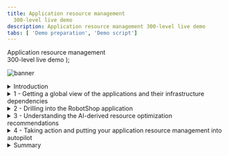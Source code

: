 ```yaml
---
title: Application resource management
  300-level live demo
description: Application resource management 300-level live demo
tabs: [ 'Demo preparation', 'Demo script']
---
```


  <span>
    Application resource management<br/> 300-level live demo
  </span> );

![banner](./images/ARM-GitHub-script-banner-12-15-21.jpg)

<span id="top"></span>

<details>
<summary>Introduction</summary>
<br/>

In this growing digital economy, the application is the business. Application performance, therefore, is one of highest CIO priorities.

<br/>

Home Robots Inc is a fully digital company selling innovative "household chores" robots globally via its RobotShop online marketplace. Clients browse and purchase through RobotShop's microservices-based cloud native app. Spot promotions and other marketing events, however, generate unpredictable load patterns. The result? Poor application performance and bad customer experiences. Without full stack visibility, IT Ops teams tend to either over or under provision resources based on best-guesses - which is highly inefficient, very costly and risky.

<br/>

In this demo, I'll show you how IBM Turbonomic, a solution based on Application Resource Management, helps RobotShop's SREs and IT Ops teams proactively assure application performance and operational efficiency across their mission critical deployments. We will:

<br/>
• See how Turbonomic stitches together a full-stack view from business applications to their supporting infrastructure <br/>
• Examine the resource optimization recommendations generated by AI-based platform analytics <br/>
• Demonstrate how to automate execution of platform-derived 'Actions' <br/>

<br/>

Let's get started!

<br/>

**Note**: This demo will be focus on application resource management in private clouds. A different demo will illustrate application resource management as it pertains to public clouds. 

<br/>

**[Go to top](#top)**

</details>

<details>

<summary>1 - Getting a global view of the applications and their infrastructure dependencies</summary>

<br/>

| **1.1** | **Ingesting data from observability platforms and other sources** |
| :--- | :--- |
| **Narration** | Turbonomic requires configuration and operational performance data to make resource optimization recommendations. The more data the better.<br/><br/>RobotShop is being observed by Instana. Turbonomic ingests data from Instana and builds a common data model to 'stitch' together a graphical view of the application-to-resource dependencies. This is called the 'Supply Chain'. |
| **Action** &nbsp; 1.1.1 | Click **Settings** (1) and select **Target Configurations** (2). Select **Instana** (3). <br/> <br/> <img src="https://raw.githubusercontent.com/ibm-garage-tsa/platinum-demos/master/src/pages/300-watson-aiops-application-resource-management/images/target-configurations.jpg" width="500" /> |

| **1.2** | **Examine the global supply chain** |
| :--- | :--- |
| **Narration** | The global supply chain models the dynamic relationships from the managed application, across the dependent infrastructure layers. |
| **Action** &nbsp; 1.2.1 | Log in to the Turbonomic instance and click the home **On** button. <br/><br/><img src="https://raw.githubusercontent.com/ibm-garage-tsa/platinum-demos/master/src/pages/300-watson-aiops-application-resource-management/images/global-supply-chain-6.jpg" width="800" /> |
| **Action** &nbsp; 1.2.2 | Hover over the **Business Application** entity (1), which shows the **business applications** that Turbonomic is aware of. The color of each circle reflects the current health of the entities: red represents performance recommendations, yellow represents efficiency recommendations, and green is healthy. |
| **Action** &nbsp; 1.2.3 | Hover over the **Business Transaction** entity (2), which shows logical business functions that an end-user would execute (such as a purchase or add-to-cart). Business applications are composed of these business transactions. |
| **Action** &nbsp; 1.2.4 | Hover over the **Service** entity (3). A service is basically a REST endpoint, and transactions use the services. |
| **Action** &nbsp; 1.2.5 | Hover over the **Application Component** entity (4). Services are hosted and executed in an Application component, like a JVM.
| **Action** &nbsp; 1.2.6 | Hover over the **Container** (5). Application components run on a container platform like Kubernetes. |
| **Action** &nbsp; 1.2.7 | Hover over the **Virtual Machine** entity (6). Application platforms are hosted in virtualized environments like vSphere. |

| **1.3** | **Explore the Top Business Applications** |
| :--- | :--- |
| **Narration** | Turbonomic displays the applications in order of risk. |
| **Action** &nbsp; 1.3.1 | Click the **Business Applications** entity. <br/><br/> <img src="https://raw.githubusercontent.com/ibm-garage-tsa/platinum-demos/master/src/pages/300-watson-aiops-application-resource-management/images/RobotShop-SLO-Violation-5.jpg" width="800" /> |
| **Narration** | We see that RobotShop currently has SLO violations - response time is up and service levels are below expectations.<br/><br/>The Application Resource Health bar indicates that there are some critical performance issues as well as some areas to improve efficiency.<br/><br/>The Actions button will enable you to take the recommended actions directly from Turbonomic.

<br/>

**[Go to top](#top)**

</details>

<details>

<summary>2 - Drilling into the RobotShop application</summary>

<br/>

| **2.1** | **Examine RobotShop resource dependencies** |
| :--- | :--- |
| **Narration** | Now that we have a broad understanding of the global view, let's examine the health of RobotShop. This is called 'scoping'. |
| **Action** &nbsp; 2.1.1 | Click the **RobotShop** link to scope to RobotShop.<br/><br/> <img src="https://raw.githubusercontent.com/ibm-garage-tsa/platinum-demos/master/src/pages/300-watson-aiops-application-resource-management/images/2021-12-16_23-44-25.png" width="800" /> |
| **Action** &nbsp; 2.1.2 | Notice that we are scoped to RobotShop, with data coming from Instana. <br/><br/> <img src="https://raw.githubusercontent.com/ibm-garage-tsa/platinum-demos/master/src/pages/300-watson-aiops-application-resource-management/images/RobotShop-Supply-Chain.jpg" width="800" /> |
| **Narration** | The supply chain is scoped to RobotShop, and the charts provide a quick view of RobotShop's overall operating health.<br/><br/>Since RobotShop is a Kubernetes-based cloud native application, all the entities in the supply chain are specific to a container infrastructure. |
| **Action** &nbsp; 2.1.3 | On the **Pending Actions** chart, click **Show All**.<br/> <br/> <img src="https://raw.githubusercontent.com/ibm-garage-tsa/platinum-demos/master/src/pages/300-watson-aiops-application-resource-management/images/pending-actions-show-all-6.png" width="800" /> |
| **Narration** | The Turbonomic engine performs an ongoing holistic analysis of the environment, generating actions that you can take to resolve and avoid emerging problems. <br/><br/>Here we can see container resize actions, categorized as performance and efficiency actions. These are displayed for you to either investigate further or execute directly.<br/><br/>Container resize up actions are typically performance-centric actions that are driven to resolve an underlying resource congestion issue. Container resize down actions are typically efficiency-centric actions that are pointing to a resource optimization opportunity, likely a consequence of resource over-provisioning. |
| **Action** &nbsp; 2.1.4 | On the **Action Center** panel, select **Workload Controller** and click **Details**. <br/> <br/> <img src="https://raw.githubusercontent.com/ibm-garage-tsa/platinum-demos/master/src/pages/300-watson-aiops-application-resource-management/images/RobotShop-Performance-Action-click-DETAILS.jpg" width="800" /> |

<br/>

**[Go to top](#top)**

</details>

<details>

<summary>3 - Understanding the AI-derived resource optimization recommendations </summary>

<br/>

| **3.1** | **Analyze a RobotShop performance recommendation** |
| :--- | :--- |
| **Narration** | Let's explore one of the performance recommendations in more detail. |
| **Action** &nbsp; 3.1.1 | On the **Action Details** page, click **Expand Details** to inspect the rationale behind the recommendations.<br/> <br/> <img src="https://raw.githubusercontent.com/ibm-garage-tsa/platinum-demos/master/src/pages/300-watson-aiops-application-resource-management/images/Expand-Performance-Action-Details.png" width="800" /> |
| **Narration** | The graphs show an imminent congestion for the RobotShop card pod, based on the a percentile analysis from the last 30 days observation period. A recommendation to upsize the existing memory from 100 MB to 228 MB is made. The analysis also shows that if this action is taken, it will result in a reduction of memory utilization from 82% to 36%. This memory upsizing will mitigate the detected risk of contention for memory resources.  |

| **3.2** | **Analyze a RobotShop Efficiency recommendation** |
| :--- | :--- |
| **Narration** | When the architect initially does sizing, the values are based on best guesses and taking a safer path - typically resulting in the over-provisioning of resources. There is often opportunity to reclaim unused expensive resources and save costs. |
| **Action** &nbsp; 3.2.1 | On the **Action Center** panel, select **rabbitmq**. Click **Details**.<br/><br/> <img src="https://raw.githubusercontent.com/ibm-garage-tsa/platinum-demos/master/src/pages/300-watson-aiops-application-resource-management/images/rabbitmq-overprovisioning-1.jpg" width="800" /> <br/><img src="https://raw.githubusercontent.com/ibm-garage-tsa/platinum-demos/master/src/pages/300-watson-aiops-application-resource-management/images/rabbitmq-overprovisioning-2.jpg" width="800" /> |
| **Narration** | Based on resource analysis of the RobotShop rabbitmq service, we can see that memory is over-provisioned and can be reduced. An Efficiency recommendation is made to reduce the memory of the pod from 512 MB to 384 MB. The downsizing will improve memory utilization without impacting overall service performance.<br/><br/>CPU, on the other hand, is potentially risky at 90% utilization level. The CPU congestion can result in a performance degradation of this service. A recommendation is also made to double the CPU capacity of the RobotShop rabbitmq container. |

| **3.3** | **Analyze an Efficiency action** |
| :--- | :--- |
| **Narration** | The performance of service depends on the availability of compute resources to the encapsulating pod. The pod runs on a node, so the performance and efficiency of the node matters. We will see how Turbonomic intelligently and proactively redistributes workloads in real time to better optimize the full stack. |
| **Action** &nbsp; 3.3.1 | On the **RobotShop** Supply chain, hover over the **Namespace** entity. Inspect the popup to get a quick view of the risks, then click **Namespace**.<br/> <br/> <img src="https://raw.githubusercontent.com/ibm-garage-tsa/platinum-demos/master/src/pages/300-watson-aiops-application-resource-management/images/RobotShop-Namespace.jpg" width="500" />
| **Narration** | A Namespace is a logical pool of resources in a Kubernetes environment that manages workloads based on specific requirements or business needs. The Capacity and Usage chart provides a quick view into quotas set on this cluster, and the relative utilization of the resources. These quotas serve as the guardrails when making container sizing decisions. The Top Services chart shows that the RobotShop rabbitmq service can benefit from some performance and efficiency actions. |
| **Action** &nbsp; 3.3.2 | On the **Service-robot-shop/rabbitmq** row, click **Actions**.<br/><br/>  <img src="https://raw.githubusercontent.com/ibm-garage-tsa/platinum-demos/master/src/pages/300-watson-aiops-application-resource-management/images/RabbitMQ-Actions-Click.jpg" width="800" /> |


| **Action** &nbsp; 3.3.3 | On the **Action Center** panel, under **Move**, select **Container Pods**, then **robotshop/rabbitmq** under **Move Actions**. Click **Details**.<br/> <br/> <img src="https://raw.githubusercontent.com/ibm-garage-tsa/platinum-demos/master/src/pages/300-watson-aiops-application-resource-management/images/rabbitmq-Action-Details-1.jpg" width="800" /> |
| **Narration** | The RobotShop rabbitmq service is a queueing service hosting the RabbitMQ server. Turbonomic analysis indicates that the worker node currently hosting the rabbitmq service is under-utilized and that operational efficiency can be further improved by moving this service to another worker node - consolidating the cluster resources on fewer worker nodes. The analytics also compute the approximate future resource utilization rates of the source and target worker nodes if the actions were to be taken. Without these capabilities, the alternate manual approach can be slow, reactive, error-prone and increasingly challenging as the number of services on the cluster grow.<br/><br/>Last but not least, the analytics also inform the user whether these resource optimization actions can be taken from within Turbonomic. Let's look at that next. |
 
<br/>

**[Go to top](#top)**

</details>

<details>

<summary>4 - Taking action and putting your application resource management into autopilot </summary>

<br/>

| **4.1** | **Manually executing an action** |
| :--- | :--- |
| **Narration** | The application resource management process generates a set of actions that the user can take to proactively avoid a potential performance issue. All actions generated appear as pending, viewable in the Pending Actions chart (as seen above). We can then determine whether to execute them manually from within Turbonomic, or to automate the action execution and remove or minimize the human intervention. Let's look at the manual execution process first. <br/<br/>Manually execute the recommended resource Efficiency action on the robot-shop/rabbitmq service. Turbonomic conveniently allows you to execute the recommended action right from within the platform. This enhances productivity as no tool hopping is necessary, and makes all the audit trails (eg, what actions were executed, by whom and when) easily available for compliance purposes if necessary. |
| **Action** &nbsp; 4.1.1 | In the **Action Center** panel, under **Move**, select the **robot-shop/rabbitmq** action. Click **Execute Action**.<br/><br/> <img src="https://raw.githubusercontent.com/ibm-garage-tsa/platinum-demos/master/src/pages/300-watson-aiops-application-resource-management/images/Take-Action-Manually.jpg" width="800" /> |

| **4.2** | **Automate action execution and eliminate manual intervention** |
| :--- | :--- |
| **Narration** | RobotShop is composed of a dozen or so microservices. Given the fluctuating demand patterns and the availability of computing capacity, resource optimization actions will be continuously generated by the platform - with the sole goal of keeping RobotShop in the 'desired state'. <br/><br/>We will now briefly walk through defining automation policies to automate the execution of these actions. |
| **Action** &nbsp; 4.2.1 | From **Settings**, click **Policies**. Then click **New Automation Policy** and select **Container Pod**.<br/> <br/> <img src="https://raw.githubusercontent.com/ibm-garage-tsa/platinum-demos/master/src/pages/300-watson-aiops-application-resource-management/images/Automation-Policy-1.jpg" width="500" /> |
| **Narration** | The process defining an automation policy is the same across the various entity types, but the Action Types vary as they are entity specific. |
| **Action** &nbsp; 4.2.2 | Fill out the **Action and Orchestration** panel.<br/><br/> Define the **Action Types** that will be automated by this automation policy: **Move**, **Suspend**, **Provision**.<br/><br/>Set **Action Generation** to **Generate Actions**.<br/><br/>Set **Action Acceptance** to **Automatic**.<br/><br/>**Do not** click **Submit**.<br/> <br/> <img src="https://raw.githubusercontent.com/ibm-garage-tsa/platinum-demos/master/src/pages/300-watson-aiops-application-resource-management/images/Automation-Policy-2.jpg" width="500" /> |
| **Narration** | Once the Automation Policy is saved, it will go into effect. All actions generated such as Move, Suspend, and Provision will now be executed automatically.<br/><br/>The main benefit and best practice of Turbonomic is to execute an increasing number of actions automatically. Removing human intervention and leveraging automation will maintain application performance and improve operational efficiency. |

<br/>

**[Go to top](#top)**

</details>

<details>

<summary>Summary</summary>

<br/>

In this demo we showed you how Turbonomic can assure the performance of your applications and improve the operational efficiency of the supporting application infrastructure. Using RobotShop, we walked through examples of how Turbonomic can augment the well-known benefits of a container platform to provide additional and high-value capabilities - ranging from intelligent container right sizing and SLA management to over-provisioning and cluster-wide workload consolidation.

<br/>

**[Go to top](#top)**

</details>
